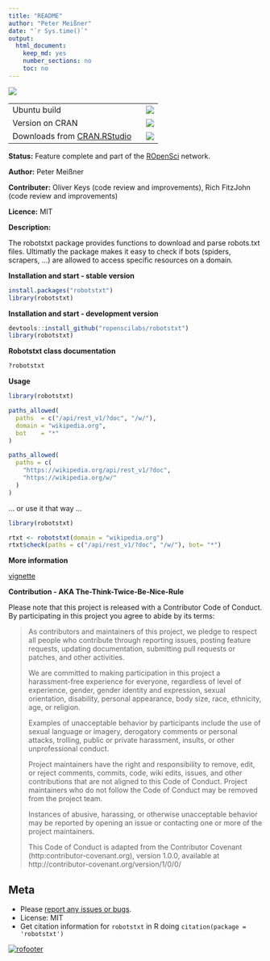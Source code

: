 ```yaml
---
title: "README"
author: "Peter Meißner"
date: "`r Sys.time()`"
output: 
  html_document: 
    keep_md: yes
    number_sections: no
    toc: no
---
```


![](logo/robotstxt.png)


<table>
<tr>
<td> Ubuntu build </td>
<td> <a href="https://travis-ci.org/ropenscilabs/robotstxt"><img src="https://api.travis-ci.org/ropenscilabs/robotstxt.svg?branch=master"></a></td>
</tr>
<tr><td>Version on CRAN  </td> 
<td><a href="https://cran.r-project.org/package=robotstxt"><img src="http://www.r-pkg.org/badges/version/robotstxt"></a></td></tr>
<tr>
<td>Downloads from <a href='https://cran.rstudio.com/'>CRAN.RStudio</a>&nbsp;&nbsp;&nbsp;</td>
<td><img src="http://cranlogs.r-pkg.org/badges/grand-total/robotstxt"></td>
</tr>
</table>



**Status:** Feature complete and part of the [ROpenSci](https://github.com/ropenscilabs) network.


**Author:** Peter Meißner

**Contributer:** Oliver Keys (code review and improvements), Rich FitzJohn (code review and improvements)

**Licence:** MIT

**Description:**

The robotstxt package provides functions to download and parse robots.txt files. 
Ultimatly the package makes it easy to check if bots (spiders, scrapers, ...) are allowed to access specific resources on a domain. 



**Installation and start - stable version**

```r
install.packages("robotstxt")
library(robotstxt)
```


**Installation and start - development version**

```r
devtools::install_github("ropenscilabs/robotstxt")
library(robotstxt)
```


**Robotstxt class documentation**

```r
?robotstxt
```

**Usage**

```r
library(robotstxt)

paths_allowed(
  paths  = c("/api/rest_v1/?doc", "/w/"), 
  domain = "wikipedia.org", 
  bot    = "*"
)

paths_allowed(
  paths = c(
    "https://wikipedia.org/api/rest_v1/?doc", 
    "https://wikipedia.org/w/"
  )
)
```

... or use it that way ...

```r
library(robotstxt)

rtxt <- robotstxt(domain = "wikipedia.org")
rtxt$check(paths = c("/api/rest_v1/?doc", "/w/"), bot= "*")
```


**More information**

[vignette](http://cran.r-project.org/package=robotstxt/vignettes/using_robotstxt.html)



**Contribution - AKA The-Think-Twice-Be-Nice-Rule**

Please note that this project is released with a Contributor Code of Conduct. By participating in this project you agree to abide by its terms:

> As contributors and maintainers of this project, we pledge to respect all people who 
contribute through reporting issues, posting feature requests, updating documentation,
submitting pull requests or patches, and other activities.
> 
> We are committed to making participation in this project a harassment-free experience for
everyone, regardless of level of experience, gender, gender identity and expression,
sexual orientation, disability, personal appearance, body size, race, ethnicity, age, or religion.
> 
> Examples of unacceptable behavior by participants include the use of sexual language or
imagery, derogatory comments or personal attacks, trolling, public or private harassment,
insults, or other unprofessional conduct.
> 
> Project maintainers have the right and responsibility to remove, edit, or reject comments,
commits, code, wiki edits, issues, and other contributions that are not aligned to this 
Code of Conduct. Project maintainers who do not follow the Code of Conduct may be removed 
from the project team.
> 
> Instances of abusive, harassing, or otherwise unacceptable behavior may be reported by 
opening an issue or contacting one or more of the project maintainers.
> 
> This Code of Conduct is adapted from the Contributor Covenant 
(http:contributor-covenant.org), version 1.0.0, available at 
http://contributor-covenant.org/version/1/0/0/


## Meta

* Please [report any issues or bugs](https://github.com/ropenscilabs/robotstxt/issues).
* License: MIT
* Get citation information for `robotstxt` in R doing `citation(package = 'robotstxt')`

[![rofooter](https://ropensci.org/public_images/github_footer.png)](https://ropensci.org)

